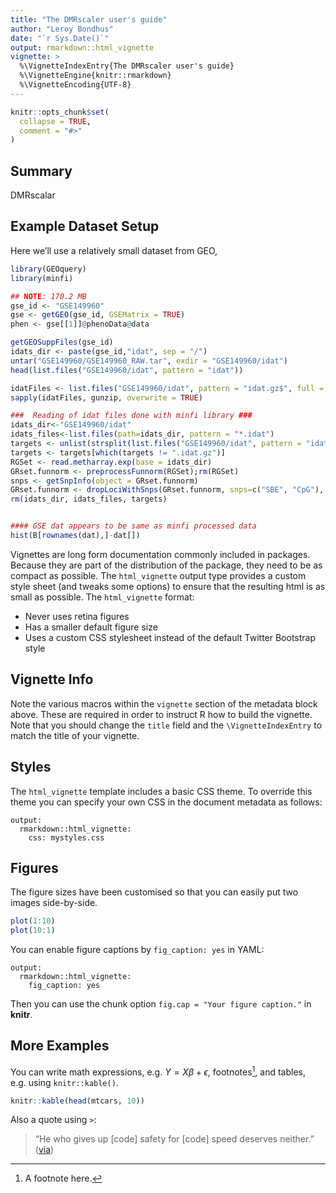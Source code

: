 ```yaml
---
title: "The DMRscaler user's guide"
author: "Leroy Bondhus"
date: "`r Sys.Date()`"
output: rmarkdown::html_vignette
vignette: >
  %\VignetteIndexEntry{The DMRscaler user's guide}
  %\VignetteEngine{knitr::rmarkdown}
  %\VignetteEncoding{UTF-8}
---
```


```r
knitr::opts_chunk$set(
  collapse = TRUE,
  comment = "#>"
)
```

## Summary
DMRscalar


## Example Dataset Setup
Here we'll use a relatively small dataset from GEO, 

```r
library(GEOquery)
library(minfi)

## NOTE: 170.2 MB 
gse_id <- "GSE149960"
gse <- getGEO(gse_id, GSEMatrix = TRUE)
phen <- gse[[1]]@phenoData@data

getGEOSuppFiles(gse_id)
idats_dir <- paste(gse_id,"idat", sep = "/")
untar("GSE149960/GSE149960_RAW.tar", exdir = "GSE149960/idat")
head(list.files("GSE149960/idat", pattern = "idat"))

idatFiles <- list.files("GSE149960/idat", pattern = "idat.gz$", full = TRUE)
sapply(idatFiles, gunzip, overwrite = TRUE)

###  Reading of idat files done with minfi library ###
idats_dir<-"GSE149960/idat"
idats_files<-list.files(path=idats_dir, pattern = "*.idat")
targets <- unlist(strsplit(list.files("GSE149960/idat", pattern = "idat"), split="_[RG][er][dn]"))
targets <- targets[which(targets != ".idat.gz")]
RGSet <- read.metharray.exp(base = idats_dir)
GRset.funnorm <- preprocessFunnorm(RGSet);rm(RGSet)
snps <- getSnpInfo(object = GRset.funnorm)
GRset.funnorm <- dropLociWithSnps(GRset.funnorm, snps=c("SBE", "CpG"), maf=0);rm(snps)
rm(idats_dir, idats_files, targets)


#### GSE dat appears to be same as minfi processed data
hist(B[rownames(dat),]-dat[])


```







Vignettes are long form documentation commonly included in packages. Because they are part of the distribution of the package, they need to be as compact as possible. The `html_vignette` output type provides a custom style sheet (and tweaks some options) to ensure that the resulting html is as small as possible. The `html_vignette` format:

- Never uses retina figures
- Has a smaller default figure size
- Uses a custom CSS stylesheet instead of the default Twitter Bootstrap style

## Vignette Info

Note the various macros within the `vignette` section of the metadata block above. These are required in order to instruct R how to build the vignette. Note that you should change the `title` field and the `\VignetteIndexEntry` to match the title of your vignette.

## Styles

The `html_vignette` template includes a basic CSS theme. To override this theme you can specify your own CSS in the document metadata as follows:

    output: 
      rmarkdown::html_vignette:
        css: mystyles.css

## Figures

The figure sizes have been customised so that you can easily put two images side-by-side. 

```r
plot(1:10)
plot(10:1)
```

You can enable figure captions by `fig_caption: yes` in YAML:

    output:
      rmarkdown::html_vignette:
        fig_caption: yes

Then you can use the chunk option `fig.cap = "Your figure caption."` in **knitr**.

## More Examples

You can write math expressions, e.g. $Y = X\beta + \epsilon$, footnotes^[A footnote here.], and tables, e.g. using `knitr::kable()`.

```r
knitr::kable(head(mtcars, 10))
```

Also a quote using `>`:

> "He who gives up [code] safety for [code] speed deserves neither."
([via](https://twitter.com/hadleywickham/status/504368538874703872))
